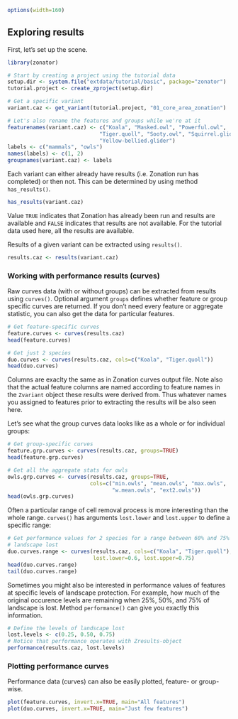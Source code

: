 <!--
%\VignetteEngine{knitr::knitr}
%\VignetteIndexEntry{Create zonator project based on existing data}
-->

```r
options(width=160)
```

## Exploring results

First, let's set up the scene.

```r
library(zonator)

# Start by creating a project using the tutorial data
setup.dir <- system.file("extdata/tutorial/basic", package="zonator") 
tutorial.project <- create_zproject(setup.dir)

# Get a specific variant
variant.caz <- get_variant(tutorial.project, "01_core_area_zonation")

# Let's also rename the features and groups while we're at it
featurenames(variant.caz) <- c("Koala", "Masked.owl", "Powerful.owl", 
                             "Tiger.quoll", "Sooty.owl", "Squirrel.glider",
                             "Yellow-bellied.glider")
labels <- c("mammals", "owls")
names(labels) <- c(1, 2)
groupnames(variant.caz) <- labels
```

Each variant can either already have results (i.e. Zonation run has completed) 
or then not. This can be determined by using method `has_results()`.

```r
has_results(variant.caz)
```

Value `TRUE` indicates that Zonation has already been run and results are 
available and `FALSE` indicates that results are not available. For the tutorial
data used here, all the results are available.

Results of a given variant can be extracted using `results()`.

```r
results.caz <- results(variant.caz)
```

### Working with performance results (curves)

Raw curves data (with or without groups) can be extracted from results using 
`curves()`. Optional argument `groups` defines whether feature or group specific
curves are returned. If you don't need every feature or aggregate statistic,
you can also get the data for particular features.


```r
# Get feature-specific curves
feature.curves <- curves(results.caz)
head(feature.curves)

# Get just 2 species
duo.curves <- curves(results.caz, cols=c("Koala", "Tiger.quoll"))
head(duo.curves)
```

Columns are exaclty the same as in Zonation curves output file. Note also that 
the actual feature columns are named according to feature names in the 
`Zvariant` object these results were derived from. Thus whatever names you 
assigned to features prior to extracting the results will be also seen here.

Let's see  what the group curves data looks like as a whole or for individual 
groups:

```r
# Get group-specific curves
feature.grp.curves <- curves(results.caz, groups=TRUE)
head(feature.grp.curves)

# Get all the aggregate stats for owls
owls.grp.curves <- curves(results.caz, groups=TRUE, 
                          cols=c("min.owls", "mean.owls", "max.owls",
                                 "w.mean.owls", "ext2.owls"))
head(owls.grp.curves)
```

Often a particular range of cell removal process is more interesting than the 
whole range. `curves()` has arguments `lost.lower` and `lost.upper` to define 
a specific range:

```r

# Get performance values for 2 species for a range between 60% and 75% of 
# landscape lost 
duo.curves.range <- curves(results.caz, cols=c("Koala", "Tiger.quoll"),
                           lost.lower=0.6, lost.upper=0.75)
head(duo.curves.range)
tail(duo.curves.range)
```

Sometimes you might also be interested in performance values of features at 
specific levels of landscape protection. For example, how much of the original
occurence levels are remaining when 25%, 50%, and 75% of landscape is lost.
Method `performance()` can give you exactly this information.

```r
# Define the levels of landscape lost
lost.levels <- c(0.25, 0.50, 0.75)
# Notice that performance operates with Zresults-object
performance(results.caz, lost.levels)
```

### Plotting performance curves

Performance data (curves) can also be easily plotted, feature- or group-wise.

```r
plot(feature.curves, invert.x=TRUE, main="All features")
plot(duo.curves, invert.x=TRUE, main="Just few features")
```